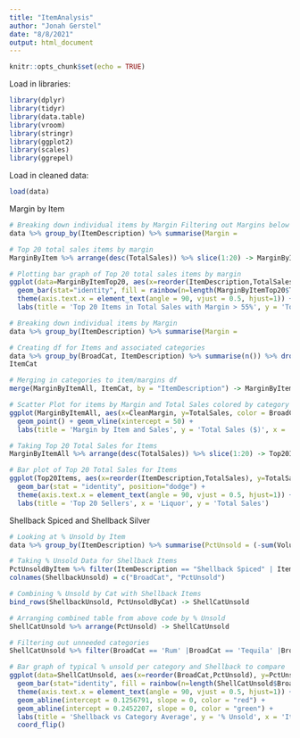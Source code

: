 ```yaml
---
title: "ItemAnalysis"
author: "Jonah Gerstel"
date: "8/8/2021"
output: html_document
---
```


```r
knitr::opts_chunk$set(echo = TRUE)
```

Load in libraries:
```r
library(dplyr)
library(tidyr)
library(data.table)
library(vroom)
library(stringr)
library(ggplot2)
library(scales)
library(ggrepel)
```

Load in cleaned data:
```r
load(data)
```

Margin by Item
```r
# Breaking down individual items by Margin Filtering out Margins below 55%
data %>% group_by(ItemDescription) %>% summarise(Margin =                                   (sum(StateBottleRetail)-sum(StateBottleCost))/sum(StateBottleCost), TotalSales = sum(Sale)) %>% drop_na() %>% mutate(CleanMargin = round(Margin*100,2)) %>% filter(Margin > 0.55)-> MarginByItem

# Top 20 total sales items by margin
MarginByItem %>% arrange(desc(TotalSales)) %>% slice(1:20) -> MarginByItemTop20

# Plotting bar graph of Top 20 total sales items by margin
ggplot(data=MarginByItemTop20, aes(x=reorder(ItemDescription,TotalSales), y=TotalSales)) +
  geom_bar(stat="identity", fill = rainbow(n=length(MarginByItemTop20$TotalSales))) +
  theme(axis.text.x = element_text(angle = 90, vjust = 0.5, hjust=1)) +
  labs(title = 'Top 20 Items in Total Sales with Margin > 55%', y = 'Total Sales ($)', x = 'Item') + coord_flip()

# Breaking down individual items by Margin
data %>% group_by(ItemDescription) %>% summarise(Margin =                                   (sum(StateBottleRetail)-sum(StateBottleCost))/sum(StateBottleCost), TotalSales = sum(Sale)) %>% drop_na() %>% mutate(CleanMargin = round(Margin*100,2)) -> MarginByItemAll

# Creating df for Items and associated categories
data %>% group_by(BroadCat, ItemDescription) %>% summarise(n()) %>% drop_na() -> ItemCat
ItemCat

# Merging in categories to item/margins df
merge(MarginByItemAll, ItemCat, by = "ItemDescription") -> MarginByItemAll

# Scatter Plot for items by Margin and Total Sales colored by category
ggplot(MarginByItemAll, aes(x=CleanMargin, y=TotalSales, color = BroadCat)) +
  geom_point() + geom_vline(xintercept = 50) +
  labs(title = 'Margin by Item and Sales', y = 'Total Sales ($)', x = 'Margin')

# Taking Top 20 Total Sales for Items
MarginByItemAll %>% arrange(desc(TotalSales)) %>% slice(1:20) -> Top20Items

# Bar plot of Top 20 Total Sales for Items
ggplot(Top20Items, aes(x=reorder(ItemDescription,TotalSales), y=TotalSales, fill = BroadCat)) +
  geom_bar(stat = "identity", position="dodge") +
  theme(axis.text.x = element_text(angle = 90, vjust = 0.5, hjust=1)) + coord_flip() +
  labs(title = 'Top 20 Sellers', x = 'Liquor', y = 'Total Sales')
```

Shellback Spiced and Shellback Silver
```r
# Looking at % Unsold by Item
data %>% group_by(ItemDescription) %>% summarise(PctUnsold = (-sum(VolumeSold)+sum(BottleVolume/1000*Pack))/sum(BottleVolume/1000*Pack)) %>% arrange(desc(PctUnsold)) %>% drop_na() -> PctUnsoldByItem

# Taking % Unsold Data for Shellback Items
PctUnsoldByItem %>% filter(ItemDescription == "Shellback Spiced" | ItemDescription == "Shellback Silver") -> ShellbackUnsold
colnames(ShellbackUnsold) = c("BroadCat", "PctUnsold")

# Combining % Unsold by Cat with Shellback Items
bind_rows(ShellbackUnsold, PctUnsoldByCat) -> ShellCatUnsold

# Arranging combined table from above code by % Unsold
ShellCatUnsold %>% arrange(PctUnsold) -> ShellCatUnsold

# Filtering out unneeded categories
ShellCatUnsold %>% filter(BroadCat == 'Rum' |BroadCat == 'Tequila' |BroadCat == 'Shellback Spiced' |BroadCat == 'Shellback Silver') -> ShellCatUnsold

# Bar graph of typical % unsold per category and Shellback to compare
ggplot(data=ShellCatUnsold, aes(x=reorder(BroadCat,PctUnsold), y=PctUnsold)) +
  geom_bar(stat="identity", fill = rainbow(n=length(ShellCatUnsold$BroadCat))) +
  theme(axis.text.x = element_text(angle = 90, vjust = 0.5, hjust=1)) +
  geom_abline(intercept = 0.1256791, slope = 0, color = "red") +
  geom_abline(intercept = 0.2452207, slope = 0, color = "green") +
  labs(title = 'Shellback vs Category Average', y = '% Unsold', x = 'Item') +
  coord_flip()
```




